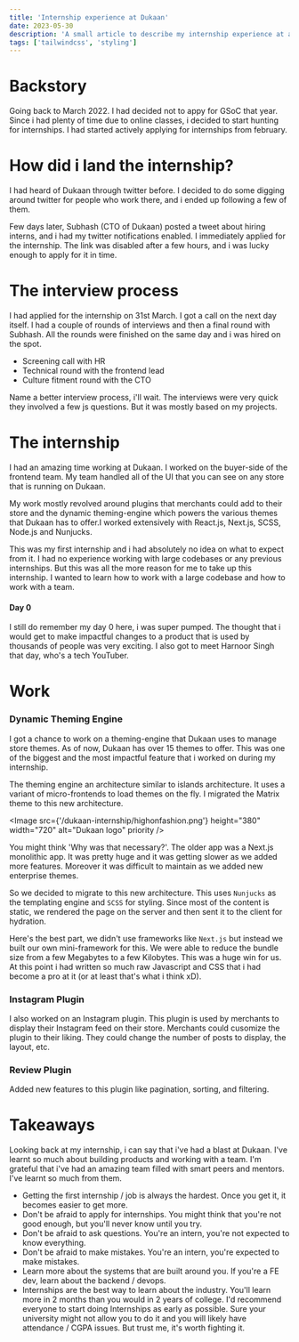 ```yaml
---
title: 'Internship experience at Dukaan'
date: 2023-05-30
description: 'A small article to describe my internship experience at a startup - Dukaan.'
tags: ['tailwindcss', 'styling']
---
```


# Backstory

Going back to March 2022. I had decided not to appy for GSoC that year.
Since i had plenty of time due to online classes, i decided to start hunting for internships.
I had started actively applying for internships from february.

# How did i land the internship?

I had heard of Dukaan through twitter before. I decided to do some digging around twitter for people who work there,
and i ended up following a few of them.

Few days later, Subhash (CTO of Dukaan) posted a tweet about hiring interns, and i had my twitter notifications enabled.
I immediately applied for the internship.
The link was disabled after a few hours, and i was lucky enough to apply for it in time.

# The interview process

I had applied for the internship on 31st March. I got a call on the next day itself.
I had a couple of rounds of interviews and then a final round with Subhash.
All the rounds were finished on the same day and i was hired on the spot.

- Screening call with HR
- Technical round with the frontend lead
- Culture fitment round with the CTO

Name a better interview process, i'll wait. The interviews were very quick they involved a few js questions.
But it was mostly based on my projects.

# The internship

I had an amazing time working at Dukaan. I worked on the buyer-side of the frontend team.
My team handled all of the UI that you can see on any store that is running on Dukaan.

My work mostly revolved around plugins that merchants could add to their store and the dynamic theming-engine
which powers the various themes that Dukaan has to offer.I worked extensively with React.js, Next.js, SCSS, Node.js and Nunjucks.

This was my first internship and i had absolutely no idea on what to expect from it.
I had no experience working with large codebases or any previous internships.
But this was all the more reason for me to take up this internship.
I wanted to learn how to work with a large codebase and how to work with a team.

#### Day 0

I still do remember my day 0 here, i was super pumped.
The thought that i would get to make impactful changes to a product that is used by thousands of people was very exciting.
I also got to meet Harnoor Singh that day, who's a tech YouTuber.

# Work

### Dynamic Theming Engine

I got a chance to work on a theming-engine that Dukaan uses to manage store themes. As of now, Dukaan has over 15 themes to offer.
This was one of the biggest and the most impactful feature that i worked on during my internship.

The theming engine an architecture
similar to islands architecture. It uses a variant of micro-frontends to load themes on the fly. I migrated the Matrix theme to this
new architecture.

<Image
  src={'/dukaan-internship/highonfashion.png'}
  height="380"
  width="720"
  alt="Dukaan logo"
  priority
/>

You might think 'Why was that necessary?'. The older app was a Next.js monolithic app. It was pretty huge and it was getting slower as
we added more features. Moreover it was difficult to maintain as we added new enterprise themes.

So we decided to migrate to this new architecture. This uses `Nunjucks` as the templating engine and `SCSS` for styling. Since most of the content is static,
we rendered the page on the server and then sent it to the client for hydration.

Here's the best part, we didn't use frameworks like `Next.js` but instead we built our own mini-framework for this.
We were able to reduce the bundle size from a few Megabytes to a few Kilobytes. This was a huge win for us.
At this point i had written so much raw Javascript and CSS that i had become a pro at it (or at least that's what i think xD).

### Instagram Plugin

I also worked on an Instagram plugin. This plugin is used by merchants to display their Instagram feed on their store.
Merchants could cusomize the plugin to their liking. They could change the number of posts to display, the layout, etc.

### Review Plugin

Added new features to this plugin like pagination, sorting, and filtering.

# Takeaways

Looking back at my internship, i can say that i've had a blast at Dukaan.
I've learnt so much about building products and working with a team.
I'm grateful that i've had an amazing team filled with smart peers and mentors. I've learnt so much from them.

- Getting the first internship / job is always the hardest. Once you get it, it becomes easier to get more.
- Don't be afraid to apply for internships. You might think that you're not good enough, but you'll never know until you try.
- Don't be afraid to ask questions. You're an intern, you're not expected to know everything.
- Don't be afraid to make mistakes. You're an intern, you're expected to make mistakes.
- Learn more about the systems that are built around you. If you're a FE dev, learn about the backend / devops.
- Internships are the best way to learn about the industry. You'll learn more in 2 months than you would in 2 years of college.
  I'd recommend everyone to start doing Internships as early as possible. Sure your university might not allow you to do it and
  you will likely have attendance / CGPA issues. But trust me, it's worth fighting it.
